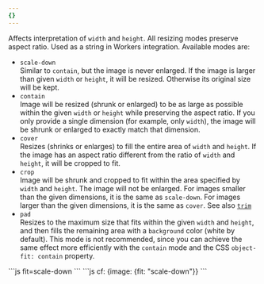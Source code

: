 ```yaml
---
{}
---
```



Affects interpretation of `width` and `height`. All resizing modes preserve aspect ratio. Used as a string in Workers integration. Available modes are:

- `scale-down`\
  Similar to `contain`, but the image is never enlarged. If the image is larger than given `width` or `height`, it will be resized. Otherwise its original size will be kept.
- `contain`\
  Image will be resized (shrunk or enlarged) to be as large as possible within the given `width` or `height` while preserving the aspect ratio. If you only provide a single dimension (for example, only `width`), the image will be shrunk or enlarged to exactly match that dimension.
- `cover`\
  Resizes (shrinks or enlarges) to fill the entire area of `width` and `height`. If the image has an aspect ratio different from the ratio of `width` and `height`, it will be cropped to fit.
- `crop`\
  Image will be shrunk and cropped to fit within the area specified by `width` and `height`. The image will not be enlarged. For images smaller than the given dimensions, it is the same as `scale-down`. For images larger than the given dimensions, it is the same as `cover`. See also [`trim`](#trim)
- `pad`\
  Resizes to the maximum size that fits within the given `width` and `height`, and then fills the remaining area with a `background` color (white by default). This mode is not recommended, since you can achieve the same effect more efficiently with the `contain` mode and the CSS `object-fit: contain` property.

<Tabs>
  <TabItem label="URL format">
    ```js
    fit=scale-down
    ```
  </TabItem>
  <TabItem label="Workers">
  ```js
  cf: {image: {fit: "scale-down"}}
  ```
  </TabItem>
</Tabs>
